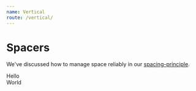 ```yaml
---
name: Vertical
route: /vertical/
---
```



# Spacers 

We've discussed how to manage space reliably in our [spacing-principle][principle-spacing].

<Playground>
  <Vertical>
    <div style={{backgroundColor: "lightskyblue"}}>Hello</div>
    <div style={{backgroundColor: "lightpink"}}>World</div>
  </Vertical>
</Playground>

[common-types]:../common-types/
[principle-spacing]:../principle-spacing/
[principle-sizing]:../principle-sizing/
